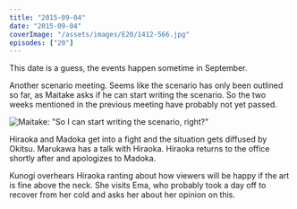 ```yaml
---
title: "2015-09-04"
date: "2015-09-04"
coverImage: "/assets/images/E20/1412-566.jpg"
episodes: ["20"]
---
```


<Alert>
  <Calendar />
  <AlertDescription>
    This date is a guess, the events happen sometime in September.
  </AlertDescription>
</Alert>

Another scenario meeting. Seems like the scenario has only been outlined so far, as Maitake asks if he can start writing the scenario. So the two weeks mentioned in the previous meeting have probably not yet passed.

![Maitake: "So I can start writing the scenario, right?"](/assets/images/E20/1210-116.jpg)

Hiraoka and Madoka get into a fight and the situation gets diffused by Okitsu. Marukawa has a talk with Hiraoka. Hiraoka returns to the office shortly after and apologizes to Madoka.

Kunogi overhears Hiraoka ranting about how viewers will be happy if the art is fine above the neck. She visits Ema, who probably took a day off to recover from her cold and asks her about her opinion on this.
